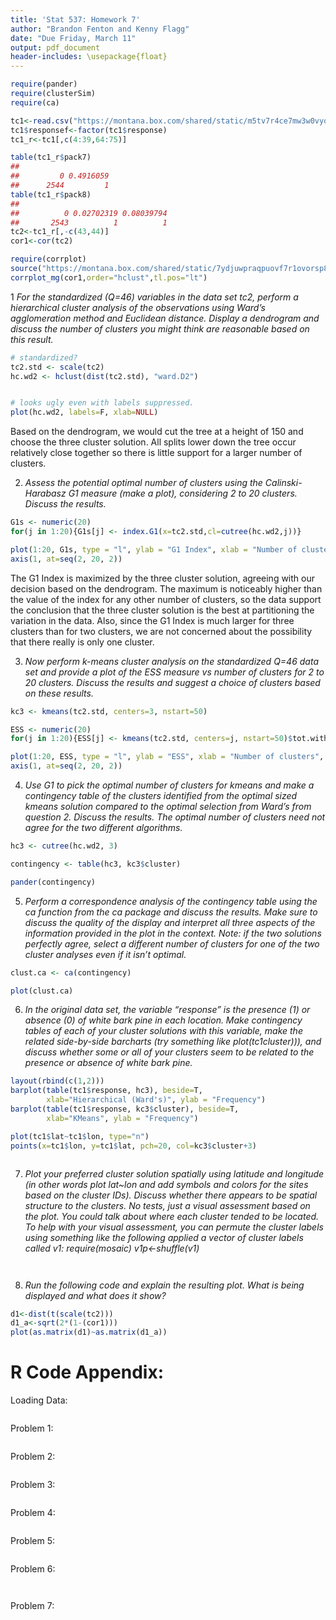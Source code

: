 ```yaml
---
title: 'Stat 537: Homework 7'
author: "Brandon Fenton and Kenny Flagg"
date: "Due Friday, March 11"
output: pdf_document
header-includes: \usepackage{float}
---
```



```r
require(pander)
require(clusterSim)
require(ca)
```


```r
tc1<-read.csv("https://montana.box.com/shared/static/m5tv7r4ce7mw3w0vyqu0q7i1f8jflkkc.csv",header=T) #Data set without any modifications from https://knb.ecoinformatics.org/#view/doi:10.5063/F1DZ067F
tc1$responsef<-factor(tc1$response)
tc1_r<-tc1[,c(4:39,64:75)]

table(tc1_r$pack7)
## 
##         0 0.4916059 
##      2544         1
table(tc1_r$pack8)
## 
##          0 0.02702319 0.08039794 
##       2543          1          1
tc2<-tc1_r[,-c(43,44)]
cor1<-cor(tc2)

require(corrplot)
source("https://montana.box.com/shared/static/7ydjuwpraqpuovf7r1ovorsp828ckzs0.r")
corrplot_mg(cor1,order="hclust",tl.pos="lt")
```
1 _For the standardized (Q=46) variables in the data set tc2, perform a hierarchical cluster analysis of the observations using Ward's agglomeration method and Euclidean distance. Display a dendrogram and discuss the number of clusters you might think are reasonable based on this result._



```r
# standardized?
tc2.std <- scale(tc2)
hc.wd2 <- hclust(dist(tc2.std), "ward.D2")


# looks ugly even with labels suppressed.
plot(hc.wd2, labels=F, xlab=NULL)
```

Based on the dendrogram, we would cut the tree at a height of 150 and choose the three cluster solution. All splits lower down the tree occur relatively close together so there is little support for a larger number of clusters.

2) _Assess the potential optimal number of clusters using the Calinski-Harabasz G1 measure (make a plot), considering 2 to 20 clusters. Discuss the results._
```r
G1s <- numeric(20)
for(j in 1:20){G1s[j] <- index.G1(x=tc2.std,cl=cutree(hc.wd2,j))}

plot(1:20, G1s, type = "l", ylab = "G1 Index", xlab = "Number of clusters", xaxt="n")
axis(1, at=seq(2, 20, 2))
```

The G1 Index is maximized by the three cluster solution, agreeing with our decision based on the dendrogram. The maximum is noticeably higher than the value of the index for any other number of clusters, so the data support the conclusion that the three cluster solution is the best at partitioning the variation in the data. Also, since the G1 Index is much larger for three clusters than for two clusters, we are not concerned about the possibility that there really is only one cluster.

3) _Now perform k-means cluster analysis on the standardized Q=46 data set and provide a plot of the ESS measure vs number of clusters for 2 to 20 clusters. Discuss the results and suggest a choice of clusters based on these results._

```r

kc3 <- kmeans(tc2.std, centers=3, nstart=50)

ESS <- numeric(20)
for(j in 1:20){ESS[j] <- kmeans(tc2.std, centers=j, nstart=50)$tot.withinss}

plot(1:20, ESS, type = "l", ylab = "ESS", xlab = "Number of clusters", xaxt="n")
axis(1, at=seq(2, 20, 2))
```



4) _Use G1 to pick the optimal number of clusters for kmeans and make a contingency table of the clusters identified from the optimal sized kmeans solution compared to the optimal selection from Ward's from question 2. Discuss the results. The optimal number of clusters need not agree for the two different algorithms._


```r

hc3 <- cutree(hc.wd2, 3)

contingency <- table(hc3, kc3$cluster)

pander(contingency)

```

5) _Perform a correspondence analysis of the contingency table using the ca function from the ca package and discuss the results. Make sure to discuss the quality of the display and interpret all three aspects of the information provided in the plot in the context. Note: if the two solutions perfectly agree, select a different number of clusters for one of the two cluster analyses even if it isn't optimal._

```r

clust.ca <- ca(contingency)

plot(clust.ca)
```


6) _In the original data set, the variable "response" is the presence (1) or absence (0) of white bark pine in each location. Make contingency tables of each of your cluster solutions with this variable, make the related side-by-side barcharts (try something like plot(tc1cluster))), and discuss whether some or all of your clusters seem to be related to the presence or absence of white bark pine._

```r
layout(rbind(c(1,2)))
barplot(table(tc1$response, hc3), beside=T,
        xlab="Hierarchical (Ward's)", ylab = "Frequency")
barplot(table(tc1$response, kc3$cluster), beside=T,
        xlab="KMeans", ylab = "Frequency")

``` 


```r
plot(tc1$lat~tc1$lon, type="n")
points(x=tc1$lon, y=tc1$lat, pch=20, col=kc3$cluster+3)
```

```r

```  



7) _Plot your preferred cluster solution spatially using latitude and longitude (in other words plot lat~lon and add symbols and colors for the sites based on the cluster IDs). Discuss whether there appears to be spatial structure to the clusters. No tests, just a visual assessment based on the plot. You could talk about where each cluster tended to be located. To help with your visual assessment, you can permute the cluster labels using something like the following applied a vector of cluster labels called v1: require(mosaic) v1p<-shuffle(v1)_

```r


```

```r

```

8) _Run the following code and explain the resulting plot. What is being displayed and what does it show?_ 


```r
d1<-dist(t(scale(tc2))) 
d1_a<-sqrt(2*(1-(cor1))) 
plot(as.matrix(d1)~as.matrix(d1_a))

```

# R Code Appendix:

Loading Data:
```r
```

Problem 1:
```r
```

Problem 2:
```r
```

Problem 3:
```r
```

Problem 4:
```r
```

Problem 5:
```r
```

Problem 6:
```r
```

```r
```

Problem 7:
```r
```
```r
```

<!--- ### About This Markdown File

  * File creation date: `r Sys.Date()`
  * `r R.version.string`
  * R version (short form): `r getRversion()`
  * Additional session information
  
```r
sessionInfo()  # could use devtools::session_info() if you prefer that
```
-->



